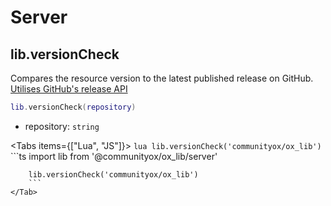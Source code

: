
# Server

## lib.versionCheck

Compares the resource version to the latest published release on GitHub.  
[Utilises GitHub's release API](https://docs.github.com/en/rest/reference/releases)

```lua
lib.versionCheck(repository)
```

- repository: `string`

<Tabs items={["Lua", "JS"]}>
    <Tab>
        ```lua
        lib.versionCheck('communityox/ox_lib')
        ```
    </Tab>
    <Tab>
        ```ts
        import lib from '@communityox/ox_lib/server'

        lib.versionCheck('communityox/ox_lib')
        ```
    </Tab>
</Tabs>
